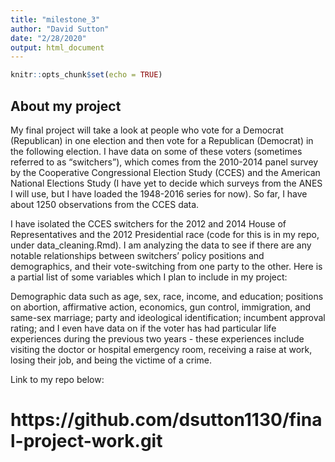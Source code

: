 ```yaml
---
title: "milestone_3"
author: "David Sutton"
date: "2/28/2020"
output: html_document
---
```


```r
knitr::opts_chunk$set(echo = TRUE)
```

## About my project

My final project will take a look at people who vote for a Democrat (Republican)
in one election and then vote for a Republican (Democrat) in the following election. I have data on some of these voters (sometimes referred to as "switchers"), which comes from the 2010-2014 panel survey by the Cooperative Congressional Election Study (CCES) and the American National Elections Study (I have yet to decide which surveys from the ANES I will use, but I have loaded the 1948-2016 series for now). So far, I have about 1250 observations from the CCES data.

I have isolated the CCES switchers for the 2012 and 2014 House of Representatives and the 2012 Presidential race (code for this is in my repo, under data_cleaning.Rmd). I am analyzing the data to see if there are any notable relationships between switchers' policy positions and demographics, and their vote-switching from one party to the other. Here is a partial list of some variables which I plan to include in my project:

Demographic data such as age, sex, race, income, and education; positions on abortion, affirmative action, economics, gun control, immigration, and same-sex marriage; party and ideological identification; incumbent approval rating; and I even have data on if the voter has had particular life experiences during the previous two years - these experiences include visiting the doctor or hospital emergency room, receiving a raise at work, losing their job, and being the victime of a crime.

Link to my repo below:

# https://github.com/dsutton1130/final-project-work.git #



